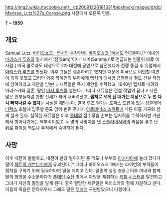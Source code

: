 http://img2.wikia.nocookie.net/__cb20091226181331/bioshock/images/d/dc/Mariska_Lutz%27s_Corpse.png
사진에서 오른쪽 인물.

'''? ~ 1959'''

== 개요 ==
Samual Lutz. [[바이오쇼크 : 랩처]]의 등장인물. [[바이오쇼크 1]]에서도 언급된다.[* 아내인 [[마리스카 루츠]]의 일지에서 '샘(Sam)'이나 '새미(Sammy)'로 언급되는 인물이 바로 이 사람.] 미국 콜로라도 태생으로 2차 대전에 군인으로 참전했다가 전쟁 종결 후 유럽에서 [[마리스카 루츠]]를 만났다. 이후 그들은 결혼하려고 했지만 때문에 미국으로 이민할 여견이 되지 못했고 그러던 와중 라이언의 부하에게 [[랩처]]의 [[대서양 급행열차]] 철도 건설 작업에 참여하라고 제안을 받는다. 새뮤얼은 즉시 제안을 수락했고, 1948년 랩처로 내려와 마리스카와 결혼, 딸인 [[마샤 루츠]]를 얻는다. 그러나 새뮤얼은 건설 작업이 끝나고 다른 많은 인부들처럼 찬밥 신세가 되어 내버려졌고, '''랩처로 오게 된 대가는 지상으로 두 번 다시 빠져나갈 수 없다'''는 사실을 깨닫는다. 결국 루츠 일가는 포퍼스 드롭에 있는 [[싱클레어 디럭스]] 호텔에 입주할 돈도 없어 빈민 주거지 [[아르테미스 스위트]]에 다른 아홉 가구와 함께 살게 된다. 실직한 새뮤얼은 이후 [[등대]]의 잠수정을 손보는 임시직을 수락하지만 가난에서 벗어나기에는 역부족이었고 두 명의 사망자를 낸 [[스플라이서]]와의 싸움을 겪고 난 뒤로 [[파이팅 맥도나]] 주점에서 숙박하게 된다.

== 사망 ==
이후 내전이 발발하고, 내전이 한창 벌어지던 중 맥도나 부부와 [[아카디아]]에 놀러 갔다가 딸이 [[패트릭 캐븐디쉬]]에게 유괴된다.[* 그러나 바이오쇼크 1에서는 라이언의 부하들이 랩처를 구하기 위해 필요하다며 딸을 데리고 간다. 일종의 설정 충돌.] 이후 아내와 함께 딸의 행방을 수소문하다가 [[폰테인 수산]] 앞에서 아담을 채취하는 [[리틀 시스터]]를 발견하고 그녀가 자신의 딸임을 알게 된다. 결국 절망한 새뮤얼은 마리스카와 함께 자살하고 만다. 이들의 죽음은 안타까우나 그래도 딸은 [[잭(바이오쇼크)|잭]]에게 구원받았으니 다행이다.
